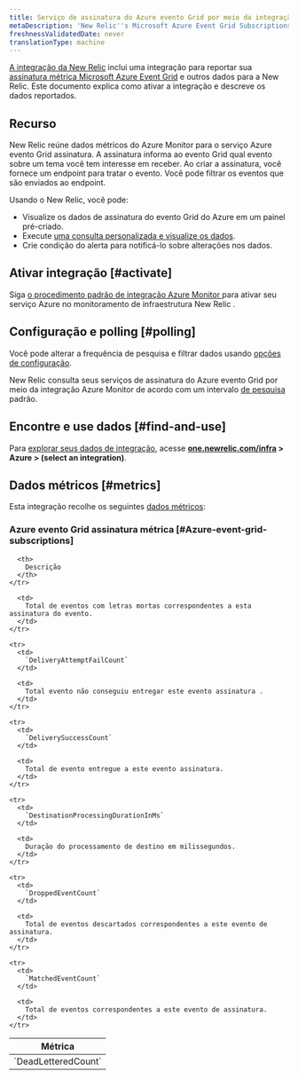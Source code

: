 ```yaml
---
title: Serviço de assinatura do Azure evento Grid por meio da integração Azure Monitor
metaDescription: 'New Relic''s Microsoft Azure Event Grid Subscriptions integration: what data it reports and how to enable it.'
freshnessValidatedDate: never
translationType: machine
---
```


[A integração da New Relic](/docs/infrastructure/integrations-getting-started/getting-started/introduction-infrastructure-integrations) inclui uma integração para reportar sua [assinatura métrica Microsoft Azure Event Grid](https://learn.microsoft.com/en-us/azure/event-grid/subscribe-through-portal) e outros dados para a New Relic. Este documento explica como ativar a integração e descreve os dados reportados.

## Recurso

New Relic reúne dados métricos do Azure Monitor para o serviço Azure evento Grid assinatura. A assinatura informa ao evento Grid qual evento sobre um tema você tem interesse em receber. Ao criar a assinatura, você fornece um endpoint para tratar o evento. Você pode filtrar os eventos que são enviados ao endpoint.

Usando o New Relic, você pode:

* Visualize os dados de assinatura do evento Grid do Azure em um painel pré-criado.
* Execute [uma consulta personalizada e visualize os dados](/docs/infrastructure/integrations-getting-started/getting-started/use-integration-data-new-relic-insights).
* Crie condição do alerta para notificá-lo sobre alterações nos dados.

## Ativar integração [#activate]

Siga [o procedimento padrão de integração Azure Monitor ](/docs/infrastructure/microsoft-azure-integrations/azure-integrations-list/azure-monitor)para ativar seu serviço Azure no monitoramento de infraestrutura New Relic .

## Configuração e polling [#polling]

Você pode alterar a frequência de pesquisa e filtrar dados usando [opções de configuração](/docs/infrastructure/microsoft-azure-integrations/azure-integrations-list/azure-monitor/#settings).

New Relic consulta seus serviços de assinatura do Azure evento Grid por meio da integração Azure Monitor de acordo com um intervalo [de pesquisa](/docs/infrastructure/microsoft-azure-integrations/azure-integrations-list/azure-monitor/#settings) padrão.

## Encontre e use dados [#find-and-use]

Para [explorar seus dados de integração](/docs/infrastructure/integrations/find-use-infrastructure-integration-data), acesse <DNT>**[one.newrelic.com/infra](https://one.newrelic.com/infra) > Azure > (select an integration)**</DNT>.

## Dados métricos [#metrics]

Esta integração recolhe os seguintes [dados métricos](/docs/infrastructure/integrations-getting-started/getting-started/understand-integration-data-data-types#metric):

### Azure evento Grid assinatura métrica [#Azure-event-grid-subscriptions]

<table>
  <thead>
    <tr>
      <th style={{ width: "300px" }}>
        Métrica
      </th>

      <th>
        Descrição
      </th>
    </tr>
  </thead>

  <tbody>
    <tr>
      <td>
        `DeadLetteredCount`
      </td>

      <td>
        Total de eventos com letras mortas correspondentes a esta assinatura do evento.
      </td>
    </tr>

    <tr>
      <td>
        `DeliveryAttemptFailCount`
      </td>

      <td>
        Total evento não conseguiu entregar este evento assinatura .
      </td>
    </tr>

    <tr>
      <td>
        `DeliverySuccessCount`
      </td>

      <td>
        Total de evento entregue a este evento assinatura.
      </td>
    </tr>

    <tr>
      <td>
        `DestinationProcessingDurationInMs`
      </td>

      <td>
        Duração do processamento de destino em milissegundos.
      </td>
    </tr>

    <tr>
      <td>
        `DroppedEventCount`
      </td>

      <td>
        Total de eventos descartados correspondentes a este evento de assinatura.
      </td>
    </tr>

    <tr>
      <td>
        `MatchedEventCount`
      </td>

      <td>
        Total de eventos correspondentes a este evento de assinatura.
      </td>
    </tr>
  </tbody>
</table>